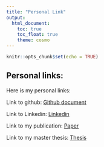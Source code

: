 ```yaml
---
title: "Personal Link"
output: 
  html_document:
    toc: true
    toc_float: true
    theme: cosmo
---
```


```r
knitr::opts_chunk$set(echo = TRUE)
```

## Personal links:

Here is my personal links:


Link to github: [Github document](https://github.com/ShunXie)

Link to Linkedin: [Linkedin](https://www.linkedin.com/in/shun-xie-120146248/)

Link to my publication: [Paper](https://www.spiedigitallibrary.org/conference-proceedings-of-spie/12163/2628019/Comparison-of-models-performance-for-predicting-depression-under-COVID-19/10.1117/12.2628019.full?SSO=1)

Link to my master thesis: [Thesis](https://docsend.com/view/vz5zrj83x2gtubaz)

